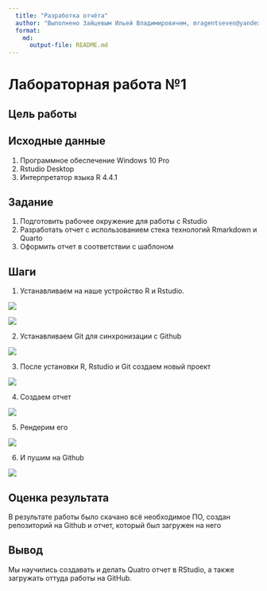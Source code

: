 ```yaml
---
  title: "Разработка отчёта"
  author: "Выполнено Зайцевым Ильей Владимировичем, mragentseven@yandex.ru"
  format: 
    md: 
      output-file: README.md
---
```


# Лабораторная работа №1

## Цель работы 

<!-- Развить практические навыки использования современного стека воспроизводимых исследований -->

## Исходные данные

1. Программное обеспечение Windows 10 Pro
2. Rstudio Desktop
3. Интерпретатор языка R 4.4.1

## Задание

1. Подготовить рабочее окружение для работы с Rstudio
2. Разработать отчет с использованием стека технологий Rmarkdown и Quarto
3. Оформить отчет в соответствии с шаблоном

## Шаги

1. Устанавливаем на наше устройство R и Rstudio.

![](img/1.png)

![](img/2.png)

2. Устанавливаем Git для синхронизации с Github

![](img/3.png)

3. После установки R, Rstudio и Git создаем новый проект

![](img/4.png)

4. Создаем отчет

![](img/5.png)

5. Рендерим его

![](img/6.png)

6. И пушим на Github

![](img/7.png)

## Оценка результата

В результате работы было скачано всё необходимое ПО, создан репозиторий на Github и отчет, который был загружен на него

## Вывод

Мы научились создавать и делать Quatro отчет в RStudio, а также загружать оттуда работы на GitHub.
